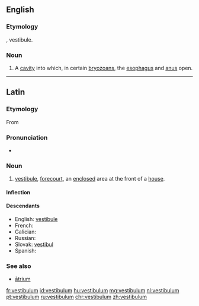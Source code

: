 ==English==

===Etymology===
{{etyl|la|en}}, vestibule.

===Noun===
{{en-noun|vestibula}}

# {{context|zoology|lang=en}} A [[cavity]] into which, in certain [[bryozoan]]s, the [[esophagus]] and [[anus]] open.

{{Webster 1913}}

----

==Latin==

===Etymology===
{{rfv}}
From {{prefix|ve|stabulum|lang=la}}

===Pronunciation===
* {{la-pronunc|vestibulum}}

===Noun===
{{la-noun|vestibulum|vestibuli|vestibulī|n|second}}

# [[vestibule]], [[forecourt]], an [[enclosed]] area at the front of a [[house]].

====Inflection====
{{la-decl-2nd-N|vestibul}}

====Descendants====
* English: [[vestibule]]
* French: {{l|fr|vestibule}}
* Galician: {{l|gl|vestíbulo}}
* Russian: {{l|ru|вестибюль}}
* Slovak: [[vestibul]] {{g|m}}
* Spanish: {{l|es|vestíbulo}}

===See also===
* [[atrium#Latin|ātrium]]

[[fr:vestibulum]]
[[id:vestibulum]]
[[hu:vestibulum]]
[[mg:vestibulum]]
[[nl:vestibulum]]
[[pt:vestibulum]]
[[ru:vestibulum]]
[[chr:vestibulum]]
[[zh:vestibulum]]
